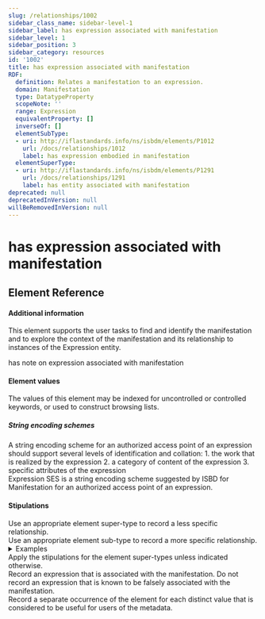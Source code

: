 ```yaml
---
slug: /relationships/1002
sidebar_class_name: sidebar-level-1
sidebar_label: has expression associated with manifestation
sidebar_level: 1
sidebar_position: 3
sidebar_category: resources
id: '1002'
title: has expression associated with manifestation
RDF:
  definition: Relates a manifestation to an expression.
  domain: Manifestation
  type: DatatypeProperty
  scopeNote: ''
  range: Expression
  equivalentProperty: []
  inverseOf: []
  elementSubType:
  - uri: http://iflastandards.info/ns/isbdm/elements/P1012
    url: /docs/relationships/1012
    label: has expression embodied in manifestation
  elementSuperType:
  - uri: http://iflastandards.info/ns/isbdm/elements/P1291
    url: /docs/relationships/1291
    label: has entity associated with manifestation
deprecated: null
deprecatedInVersion: null
willBeRemovedInVersion: null
---
```

# has expression associated with manifestation

## Element Reference
<ElementReference frontMatter={frontMatter} />

#### Additional information

<div className="guid">
This element supports the user tasks to find and identify the manifestation and to explore the context of the manifestation and its relationship to instances of the Expression entity.
</div>

<SeeAlso><InLink href="/docs/notes/1267">has note on expression associated with manifestation</InLink></SeeAlso>

#### Element values

<div className="guid">
The values of this element may be indexed for uncontrolled or controlled keywords, or used to construct browsing lists.
</div>

##### String encoding schemes

<div className="guid">
A string encoding scheme for an authorized access point of an expression should support several levels of identification and collation:
  1. the work that is realized by the expression
  2. a category of content of the expression
  3. specific attributes of the expression
</div>

<div className="guid">
<InLink href="/docs/ves/ISBDMSESExp">Expression SES</InLink> is a string encoding scheme suggested by <span class="thisem">ISBD for Manifestation</span> for an authorized access point of an expression.
</div>

#### Stipulations

<div className="stip">
  Use an appropriate element super-type to record a less specific relationship.
</div>

<div className="stip">
  Use an appropriate element sub-type to record a more specific relationship.
  
  <details>
  <summary>Examples</summary>
  
  | Property | Value |
  |:---------|:------|
  | has expression embodied in manifestation | "Goscinny, René, 1926-1977. Serpe d'or (text; Scots)" |
  
  *[Full example: <InLink href="/docs/fullex/fx059">Asterix and the gowden heuk (2014; Itchy Coo; volume)</InLink>.]*
  <hr />
  
  | Property | Value |
  |:---------|:------|
  | has expression embodied in manifestation | "Austen, Jane, 1775-1817. Emma (text; English)" |
  
  *[Full example: <InLink href="/docs/fullex/fx053">Emma (1815; John Murray; volume)</InLink>.]*
  </details>
</div>

<div className="stip">
  Apply the stipulations for the element super-types unless indicated otherwise.
</div>

<div className="stip">
  Record an expression that is associated with the manifestation. Do not record an expression that is known to be falsely associated with the manifestation.
</div>

<div className="stip">
  Record a separate occurrence of the element for each distinct value that is considered to be useful for users of the metadata.
</div>
